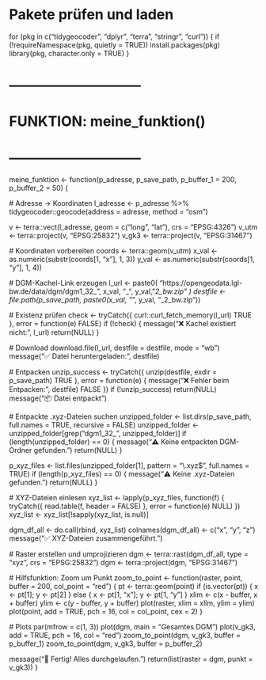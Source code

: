 # Pakete prüfen und laden
for (pkg in c("tidygeocoder", "dplyr", "terra", "stringr", "curl")) {
  if (!requireNamespace(pkg, quietly = TRUE)) install.packages(pkg)
  library(pkg, character.only = TRUE)
}

# -----------------------------
# FUNKTION: meine_funktion()
# -----------------------------
meine_funktion <- function(p_adresse, 
                           p_save_path, 
                           p_buffer_1 = 200, 
                           p_buffer_2 = 50) {
  
  # Adresse → Koordinaten
  l_adresse <- p_adresse %>%
    tidygeocoder::geocode(address = adresse, method = "osm")
  
  v <- terra::vect(l_adresse, geom = c("long", "lat"), crs = "EPSG:4326")
  v_utm <- terra::project(v, "EPSG:25832")
  v_gk3 <- terra::project(v, "EPSG:31467")
  
  # Koordinaten vorbereiten
  coords <- terra::geom(v_utm)
  x_val <- as.numeric(substr(coords[1, "x"], 1, 3))
  y_val <- as.numeric(substr(coords[1, "y"], 1, 4))
  
  # DGM-Kachel-Link erzeugen
  l_url <- paste0(
    "https://opengeodata.lgl-bw.de/data/dgm/dgm1_32_",
    x_val, "_", y_val, "_2_bw.zip"
  )
  destfile <- file.path(p_save_path, paste0(x_val, "_", y_val, "_2_bw.zip"))
  
  # Existenz prüfen
  check <- tryCatch({
    curl::curl_fetch_memory(l_url)
    TRUE
  }, error = function(e) FALSE)
  if (!check) {
    message("❌ Kachel existiert nicht: ", l_url)
    return(NULL)
  }
  
  # Download
  download.file(l_url, destfile = destfile, mode = "wb")
  message("✅ Datei heruntergeladen: ", destfile)
  
  # Entpacken
  unzip_success <- tryCatch({
    unzip(destfile, exdir = p_save_path)
    TRUE
  }, error = function(e) {
    message("❌ Fehler beim Entpacken: ", destfile)
    FALSE
  })
  if (!unzip_success) return(NULL)
  message("📦 Datei entpackt")
  
  # Entpackte .xyz-Dateien suchen
  unzipped_folder <- list.dirs(p_save_path, full.names = TRUE, recursive = FALSE)
  unzipped_folder <- unzipped_folder[grep("dgm1_32_", unzipped_folder)]
  if (length(unzipped_folder) == 0) {
    message("⚠️ Keine entpackten DGM-Ordner gefunden.")
    return(NULL)
  }
  
  p_xyz_files <- list.files(unzipped_folder[1], pattern = "\\.xyz$", full.names = TRUE)
  if (length(p_xyz_files) == 0) {
    message("⚠️ Keine .xyz-Dateien gefunden.")
    return(NULL)
  }
  
  # XYZ-Dateien einlesen
  xyz_list <- lapply(p_xyz_files, function(f) {
    tryCatch({
      read.table(f, header = FALSE)
    }, error = function(e) NULL)
  })
  xyz_list <- xyz_list[!sapply(xyz_list, is.null)]
  
  dgm_df_all <- do.call(rbind, xyz_list)
  colnames(dgm_df_all) <- c("x", "y", "z")
  message("✅ XYZ-Dateien zusammengeführt.")
  
  # Raster erstellen und umprojizieren
  dgm <- terra::rast(dgm_df_all, type = "xyz", crs = "EPSG:25832")
  dgm <- terra::project(dgm, "EPSG:31467")
  
  # Hilfsfunktion: Zoom um Punkt
  zoom_to_point <- function(raster, point, buffer = 200, col_point = "red") {
    pt <- terra::geom(point)
    if (is.vector(pt)) {
      x <- pt[1]; y <- pt[2]
    } else {
      x <- pt[1, "x"]; y <- pt[1, "y"]
    }
    xlim <- c(x - buffer, x + buffer)
    ylim <- c(y - buffer, y + buffer)
    plot(raster, xlim = xlim, ylim = ylim)
    plot(point, add = TRUE, pch = 16, col = col_point, cex = 2)
  }
  
  # Plots
  par(mfrow = c(1, 3))
  plot(dgm, main = "Gesamtes DGM")
  plot(v_gk3, add = TRUE, pch = 16, col = "red")
  zoom_to_point(dgm, v_gk3, buffer = p_buffer_1)
  zoom_to_point(dgm, v_gk3, buffer = p_buffer_2)
  
  message("🎉 Fertig! Alles durchgelaufen.")
  return(list(raster = dgm, punkt = v_gk3))
}
